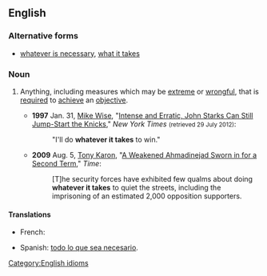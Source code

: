 ==English==

===Alternative forms===
* [[whatever is necessary]], [[what it takes]]

===Noun===
{{en-noun|sg=[[whatever]] [[it]] [[takes]]|-}}

# {{idiomatic|euphemistic}} Anything, including measures which may be [[extreme]] or [[wrongful]], that is [[required]] to [[achieve]] an [[objective]].
#* '''1997''' Jan. 31, [[w:Mike Wise (American columnist)|Mike Wise]], "[http://www.nytimes.com/1997/01/31/sports/intense-and-erratic-john-starks-can-still-jump-start-the-knicks.html?pagewanted=all&src=pm Intense and Erratic, John Starks Can Still Jump-Start the Knicks]," ''New York Times'' <small>(retrieved 29 July 2012)</small>:
#*: "I'll do '''whatever it takes''' to win."
#* '''2009''' Aug. 5, [[w:Tony Karon|Tony Karon]], "[http://www.time.com/time/world/article/0,8599,1914609,00.html A Weakened Ahmadinejad Sworn in for a Second Term]," ''Time'':
#*: [T]he security forces have exhibited few qualms about doing '''whatever it takes''' to quiet the streets, including the imprisoning of an estimated 2,000 opposition supporters.

====Translations====
{{trans-top|anything required to achieve an objective}}
* French: {{t|fr|faire tout ce qui est nécessaire pour arriver à quelque chose}}
{{trans-mid}}
* Spanish: [[todo lo que sea  necesario]].
{{trans-bottom}}

[[Category:English idioms]]